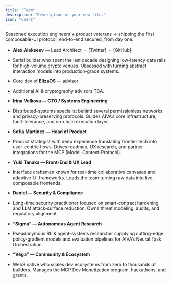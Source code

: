 ```yaml
---
title: "Team"
description: "Description of your new file."
icon: "users"
---
```


Seasoned execution engineers \+ product veterans → shipping the first composable-UI protocol, end-to-end secured, from day one.

* **Alex Alekseev** — Lead Architect ・ \[Twitter\] ・ \[GitHub\]

* Serial builder who spent the last decade designing low-latency data rails for high-volume crypto venues. Obsessed with turning abstract interaction models into production-grade systems.

* Core dev of **ElizaOS** — advisor 

* Additional AI & cryptography advisors TBA.

* **Irina Volkova — CTO / Systems Engineering**

* Distributed-systems specialist behind several permissionless networks and privacy-preserving protocols. Guides AIVA’s core infrastructure, fault-tolerance, and on-chain execution layer.

* **Sofia Martinez — Head of Product**

* Product strategist with deep experience translating frontier tech into user-centric flows. Drives roadmap, UX research, and partner integrations for the MCP (Model-Context-Protocol).

* **Yuki Tanaka — Front-End & UX Lead**

* Interface craftsman known for real-time collaborative canvases and adaptive-UI frameworks. Leads the team turning raw data into live, composable frontends.

* **Daniel — Security & Compliance**

* Long-time security practitioner focused on smart-contract hardening and LLM attack-surface reduction. Owns threat modeling, audits, and regulatory alignment.

* **“Sigma” — Autonomous Agent Research**

* Pseudonymous RL & agent-systems researcher supplying cutting-edge policy-gradient models and evaluation pipelines for AIVA’s Neural Task Orchestration.

* **“Vega” — Community & Ecosystem**

* Web3 native who scales dev ecosystems from zero to thousands of builders. Manages the MCP Dev Monetization program, hackathons, and grants.
